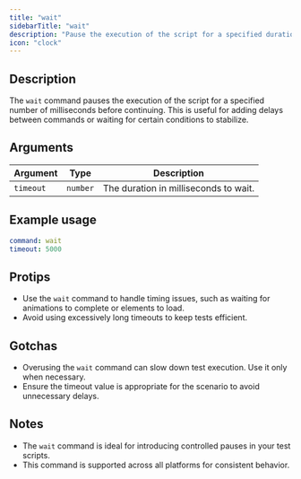 ```yaml
---
title: "wait"
sidebarTitle: "wait"
description: "Pause the execution of the script for a specified duration."
icon: "clock"
---
```


## Description

The `wait` command pauses the execution of the script for a specified number of milliseconds before continuing. This is useful for adding delays between commands or waiting for certain conditions to stabilize.

## Arguments

| Argument  | Type     | Description                           |
| --------- | -------- | ------------------------------------- |
| `timeout` | `number` | The duration in milliseconds to wait. |

## Example usage

```yaml
command: wait
timeout: 5000
```

## Protips

- Use the `wait` command to handle timing issues, such as waiting for animations to complete or elements to load.
- Avoid using excessively long timeouts to keep tests efficient.

## Gotchas

- Overusing the `wait` command can slow down test execution. Use it only when necessary.
- Ensure the timeout value is appropriate for the scenario to avoid unnecessary delays.

## Notes

- The `wait` command is ideal for introducing controlled pauses in your test scripts.
- This command is supported across all platforms for consistent behavior.
